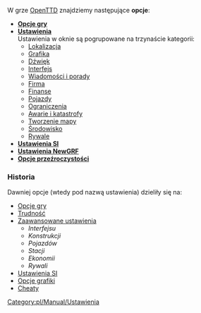 W grze [[pl/Manual/Main Page|OpenTTD]] znajdziemy następujące '''opcje''':
*'''[[pl/Manual/Opcje gry|Opcje gry]]'''
*'''[[pl/Archive/Manual/Settings/Ustawienia|Ustawienia]]'''<br>Ustawienia w oknie są pogrupowane na trzynaście kategorii:
** [[pl/Archive/Unmapped/Ustawienia/Lokalizacja|Lokalizacja]]
** [[pl/Archive/Unmapped/Ustawienia/Grafika|Grafika]]
** [[pl/Archive/Unmapped/Ustawienia/Dźwięk|Dźwięk]]
** [[pl/Archive/Unmapped/Ustawienia/Interfejs|Interfejs]]
** [[pl/Archive/Unmapped/Ustawienia/Wiadomości i porady|Wiadomości i porady]]
** [[pl/Archive/Unmapped/Ustawienia/Firma|Firma]]
** [[pl/Archive/Unmapped/Ustawienia/Finanse|Finanse]]
** [[pl/Archive/Unmapped/Ustawienia/Pojazdy|Pojazdy]]
** [[pl/Archive/Unmapped/Ustawienia/Ograniczenia|Ograniczenia]]
** [[pl/Archive/Unmapped/Ustawienia/Awarie i katastrofy|Awarie i katastrofy]]
** [[pl/Archive/Unmapped/Ustawienia/Tworzenie mapy|Tworzenie mapy]]
** [[pl/Archive/Unmapped/Ustawienia/Środowisko|Środowisko]]
** [[pl/Archive/Unmapped/Ustawienia/Rywale|Rywale]]
*'''[[pl/Ustawienia SI/Game Script|Ustawienia SI]]'''
*'''[[pl/Manual/NewGRF#aktywowanie-newgrfow|Ustawienia NewGRF]]'''
*'''[[pl/Opcje przeźroczystości|Opcje przeźroczystości]]'''

===Historia===
Dawniej opcje (wtedy pod nazwą ustawienia) dzieliły się na:
*[[pl/Manual/Opcje gry|Opcje gry]] 
*[[pl/Archive/Manual/Settings/Trudność|Trudność]]
*[[pl/Archive/Manual/Settings/Zaawansowane ustawienia|Zaawansowane ustawienia]]
**''Interfejsu''
**''Konstrukcji''
**''Pojazdów''
**''Stacji''
**''Ekonomii''
**''Rywali''
*[[pl/Manual/Ustawienia SI/GameScript|Ustawienia SI]]
*[[pl/Manual/NewGRF|Opcje grafiki]]
*[[pl/Manual/Cheaty|Cheaty]]

[[Category:pl/Manual/Ustawienia]]